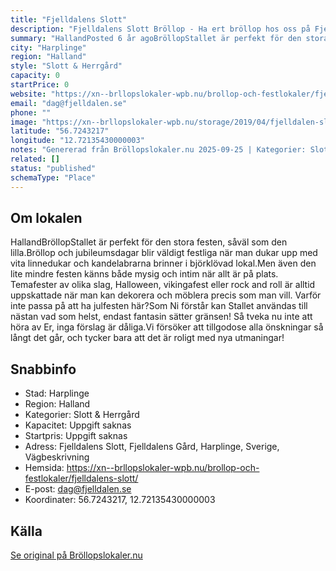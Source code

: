 ```yaml
---
title: "Fjelldalens Slott"
description: "Fjelldalens Slott Bröllop - Ha ert bröllop hos oss på Fjelldalens Slott. Se vår fina Bröllopslokal. Skicka gärna en förfrågan så hjälper vi Er!"
summary: "HallandPosted 6 år agoBröllopStallet är perfekt för den stora festen, såväl som den lilla.Bröllop och jubileumsdagar blir väldigt festliga när man dukar upp med vita linnedukar och kandelabrarna…"
city: "Harplinge"
region: "Halland"
style: "Slott & Herrgård"
capacity: 0
startPrice: 0
website: "https://xn--brllopslokaler-wpb.nu/brollop-och-festlokaler/fjelldalens-slott/"
email: "dag@fjelldalen.se"
phone: ""
image: "https://xn--brllopslokaler-wpb.nu/storage/2019/04/fjelldalen-slott-brollopslokal-brollop-festlokal-halland-halm_stadsxssssssss.webp"
latitude: "56.7243217"
longitude: "12.72135430000003"
notes: "Genererad från Bröllopslokaler.nu 2025-09-25 | Kategorier: Slott & Herrgård"
related: []
status: "published"
schemaType: "Place"
---
```


## Om lokalen

HallandBröllopStallet är perfekt för den stora festen, såväl som den lilla.Bröllop och jubileumsdagar blir väldigt festliga när man dukar upp med vita linnedukar och kandelabrarna brinner i björklövad lokal.Men även den lite mindre festen känns både mysig och intim när allt är på plats. Temafester av olika slag, Halloween, vikingafest eller rock and roll är alltid uppskattade när man kan dekorera och möblera precis som man vill. Varför inte passa på att ha julfesten här?Som Ni förstår kan Stallet användas till nästan vad som helst, endast fantasin sätter gränsen! Så tveka nu inte att höra av Er, inga förslag är dåliga.Vi försöker att tillgodose alla önskningar så långt det går, och tycker bara att det är roligt med nya utmaningar!

## Snabbinfo

- Stad: Harplinge
- Region: Halland
- Kategorier: Slott & Herrgård
- Kapacitet: Uppgift saknas
- Startpris: Uppgift saknas
- Adress: Fjelldalens Slott, Fjelldalens Gård, Harplinge, Sverige, Vägbeskrivning
- Hemsida: https://xn--brllopslokaler-wpb.nu/brollop-och-festlokaler/fjelldalens-slott/
- E-post: dag@fjelldalen.se
- Koordinater: 56.7243217, 12.72135430000003

## Källa

[Se original på Bröllopslokaler.nu](https://xn--brllopslokaler-wpb.nu/brollop-och-festlokaler/fjelldalens-slott/)
